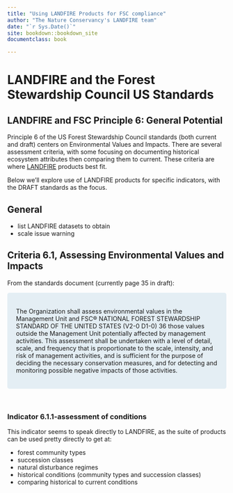```yaml
--- 
title: "Using LANDFIRE Products for FSC compliance"
author: "The Nature Conservancy's LANDFIRE team"
date: "`r Sys.Date()`"
site: bookdown::bookdown_site
documentclass: book

---
```


# LANDFIRE and the Forest Stewardship Council US Standards



## LANDFIRE and FSC Principle 6: General Potential

Principle 6 of the US Forest Stewardship Council standards (both current and draft) centers on Environmental Values and Impacts.  There are several assessment criteria, with some focusing on documenting historical ecosystem attributes then comparing them to current.  These criteria are where [LANDFIRE](www.landfire.gov) products best fit.  

Below we'll explore use of LANDFIRE products for specific indicators, with the DRAFT standards as the focus.

## General

* list LANDFIRE datasets to obtain
* scale issue warning




## Criteria 6.1, Assessing Environmental Values and Impacts

From the standards document (currently page 35 in draft):


<style>
div.blue { background-color:#E4EEF4; border-radius: 5px; padding: 20px;}
</style>
<div class = "blue">
The Organization shall assess environmental values in the Management Unit and
FSC® NATIONAL FOREST STEWARDSHIP STANDARD OF THE UNITED STATES (V2-0 D1-0) 36
those values outside the Management Unit potentially affected by management
activities. This assessment shall be undertaken with a level of detail, scale, and
frequency that is proportionate to the scale, intensity, and risk of management
activities, and is sufficient for the purpose of deciding the necessary conservation
measures, and for detecting and monitoring possible negative impacts of those
activities.

</div>
<br>

### Indicator 6.1.1-assessment of conditions
This indicator seems to speak directly to LANDFIRE, as the suite of products can be used pretty directly to get at:

* forest community types
* succession classes
* natural disturbance regimes
* historical conditions (community types and succession classes)
* comparing historical to current conditions
